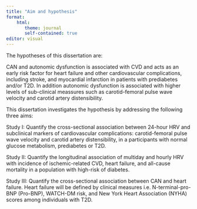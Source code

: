 ```yaml
---
title: "Aim and hypothesis"
format: 
    html:
       theme: journal
       self-contained: true
editor: visual
---
```


The hypotheses of this dissertation are:

CAN and autonomic dysfunction is associated with CVD and acts as an early risk factor for heart failure and other cardiovascular complications, including stroke, and myocardial infarction in patients with prediabetes and/or T2D. In addition autonomic dysfunction is associated with higher levels of sub-clinical meassures such as carotid-femoral pulse wave velocity and carotid artery distensibility.

This dissertation investigates the hypothesis by addressing the following three aims:

Study I: Quantify the cross-sectional association between 24-hour HRV and subclinical markers of cardiovascular complications: carotid-femoral pulse wave velocity and carotid artery distensibility, in a participants with normal glucose metabolism, prediabetes or T2D.

Study II: Quantify the longitudinal association of multiday and hourly HRV with incidence of ischemic-related CVD, heart failure, and all-cause mortality in a population with high-risk of diabetes.

Study III: Quantify the cross-sectional association between CAN and heart failure. Heart failure will be defined by clinical measures i.e. N-terminal-pro-BNP (Pro-BNP), WATCH-DM risk, and New York Heart Association (NYHA) scores among individuals with T2D.
